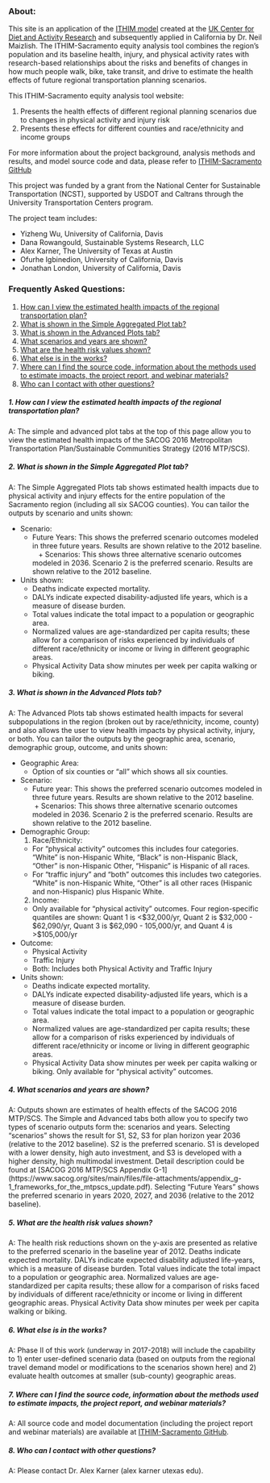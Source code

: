 ### About:

This site is an application of the [ITHIM model](http://www.cedar.iph.cam.ac.uk/research/modelling/ithim/) created at the [UK Center for Diet and Activity Research](http://www.cedar.iph.cam.ac.uk/) and subsequently applied in California by Dr. Neil Maizlish. The ITHIM-Sacramento equity analysis tool combines the region’s population and its baseline health, injury, and physical activity rates with research-based relationships about the risks and benefits of changes in how much people walk, bike, take transit, and drive to estimate the health effects of future regional transportation planning scenarios. 

This ITHIM-Sacramento equity analysis tool website:

1. Presents the health effects of different regional planning scenarios due to changes in physical activity and injury risk
2. Presents these effects for different counties and race/ethnicity and income groups</li>

For more information about the project background, analysis methods and results, and model source code and data, please refer to [ITHIM-Sacramento GitHub](https://github.com/aakarner/ITHIM-Sacramento)

This project was funded by a grant from the National Center for Sustainable Transportation (NCST), supported by USDOT and Caltrans through the University Transportation Centers program. 

The project team includes:   

- Yizheng Wu, University of California, Davis
- Dana Rowangould, Sustainable Systems Research, LLC
- Alex Karner, The University of Texas at Austin
- Ofurhe Igbinedion, University of California, Davis
- Jonathan London, University of California, Davis


### Frequently Asked Questions:

1. [How can I view the estimated health impacts of the regional transportation plan?](#q1)
2. [What is shown in the Simple Aggregated Plot tab?](#q2)
3. [What is shown in the Advanced Plots tab?](#q3)
4. [What scenarios and years are shown?](#q4)
5. [What are the health risk values shown?](#q5)
6. [What else is in the works?](#q6)
7. [Where can I find the source code, information about the methods used to estimate impacts, the project report, and webinar materials?](#q7)
8. [Who can I contact with other questions?](#q8)

##### **1. How can I view the estimated health impacts of the regional transportation plan?** {#q1}

A: The simple and advanced plot tabs at the top of this page allow you to view the estimated health impacts of the SACOG 2016 Metropolitan Transportation Plan/Sustainable Communities Strategy (2016 MTP/SCS).

##### **2. What is shown in the Simple Aggregated Plot tab?** {#q2}

A: The Simple Aggregated Plots tab shows estimated health impacts due to physical activity and injury effects for the entire population of the Sacramento region (including all six SACOG counties). You can tailor the outputs by scenario and units shown:

  * Scenario:
    + Future Years: This shows the preferred scenario outcomes modeled in three future years.  Results are shown relative to the 2012 baseline.
    + Scenarios: This shows three alternative scenario outcomes modeled in 2036. Scenario 2 is the preferred scenario. Results are shown relative to the 2012 baseline.
  * Units shown:
    + Deaths indicate expected mortality.
    +	DALYs indicate expected disability-adjusted life years, which is a measure of disease burden.
    + Total values indicate the total impact to a population or geographic area. 
    +	Normalized values are age-standardized per capita results; these allow for a comparison of risks experienced by individuals of different race/ethnicity or income or living in different geographic areas.
    +	Physical Activity Data show minutes per week per capita walking or biking.

##### **3. What is shown in the Advanced Plots tab?** {#q3}

A: The Advanced Plots tab shows estimated health impacts for several subpopulations in the region (broken out by race/ethnicity, income, county) and also allows the user to view health impacts by physical activity, injury, or both. You can tailor the outputs by the geographic area, scenario, demographic group, outcome, and units shown:

  * Geographic Area:
    + Option of six counties or “all” which shows all six counties.
  * Scenario:
    + Future year: This shows the preferred scenario outcomes modeled in three future years.  Results are shown relative to the 2012 baseline.
    + Scenarios: This shows three alternative scenario outcomes modeled in 2036. Scenario 2 is the preferred scenario. Results are shown relative to the 2012 baseline.
  * Demographic Group:
    1. Race/Ethnicity:
      - For “physical activity” outcomes this includes four categories. “White” is non-Hispanic White, “Black” is non-Hispanic Black, “Other” is non-Hispanic Other, “Hispanic” is Hispanic of all races.
      - For “traffic injury” and “both” outcomes this includes two categories. “White” is non-Hispanic White, “Other” is all other races (Hispanic and non-Hispanic) plus Hispanic White.
    2. Income:
      - Only available for “physical activity” outcomes.  Four region-specific quantiles are shown: Quant 1 is <$32,000/yr, Quant 2 is $32,000 - $62,090/yr, Quant 3 is $62,090 - 105,000/yr, and Quant 4 is >$105,000/yr
  * Outcome:
    + Physical Activity
    + Traffic Injury
    + Both: Includes both Physical Activity and Traffic Injury
  * Units shown:
    +	Deaths indicate expected mortality.
    +	DALYs indicate expected disability-adjusted life years, which is a measure of disease burden.
    + Total values indicate the total impact to a population or geographic area. 
    + Normalized values are age-standardized per capita results; these allow for a comparison of risks experienced by individuals of different race/ethnicity or income or living in different geographic areas.
    + Physical Activity Data show minutes per week per capita walking or biking. Only available for “physical activity” outcomes.
    
##### **4. What scenarios and years are shown?** {#q4}

A: Outputs shown are estimates of health effects of the SACOG 2016 MTP/SCS. The Simple and Advanced tabs both allow you to specify two types of scenario outputs form the: scenarios and years.  Selecting “scenarios” shows the result for S1, S2, S3 for plan horizon year 2036 (relative to the 2012 baseline). S2 is the preferred scenario. S1 is developed with a lower density, high auto investment, and S3 is developed with a higher density, high multimodal investment. Detail description could be found at [SACOG 2016 MTP/SCS Appendix G-1] (https://www.sacog.org/sites/main/files/file-attachments/appendix_g-1_frameworks_for_the_mtpscs_update.pdf). Selecting “Future Years” shows the preferred scenario in years 2020, 2027, and 2036 (relative to the 2012 baseline).

##### **5. What are the health risk values shown?** {#q5}

A: The health risk reductions shown on the y-axis are presented as relative to the preferred scenario in the baseline year of 2012. Deaths indicate expected mortality. DALYs indicate expected disability adjusted life-years, which is a measure of disease burden. Total values indicate the total impact to a population or geographic area. Normalized values are age-standardized per capita results; these allow for a comparison of risks faced by individuals of different race/ethnicity or income or living in different geographic areas. Physical Activity Data show minutes per week per capita walking or biking.

##### **6. What else is in the works?** {#q6}

A: Phase II of this work (underway in 2017-2018) will include the capability to 1) enter user-defined scenario data (based on outputs from the regional travel demand model or modifications to the scenarios shown here) and 2) evaluate health outcomes at smaller (sub-county) geographic areas.

##### **7. Where can I find the source code, information about the methods used to estimate impacts, the project report, and webinar materials?** {#q7}

A: All source code and model documentation (including the project report and webinar materials) are available at [ITHIM-Sacramento GitHub](https://github.com/aakarner/ITHIM-Sacramento).

##### **8.	Who can I contact with other questions?** {#q8}

A: Please contact Dr. Alex Karner (alex <dot> karner <at> utexas <dot> edu).




  












